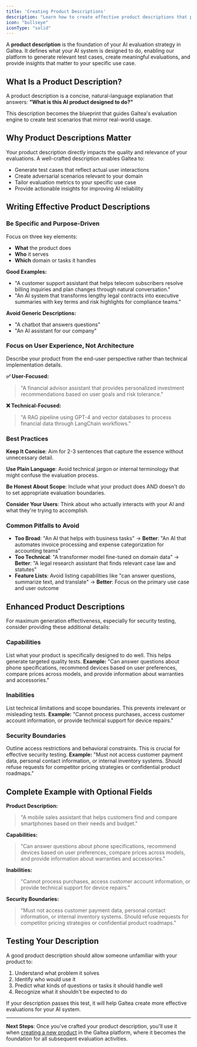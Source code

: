 ```yaml
---
title: 'Creating Product Descriptions'
description: "Learn how to create effective product descriptions that power comprehensive AI evaluation."
icon: "bullseye"
iconType: "solid"
---
```


A **product description** is the foundation of your AI evaluation strategy in Galtea. It defines what your AI system is designed to do, enabling our platform to generate relevant test cases, create meaningful evaluations, and provide insights that matter to your specific use case.

## What Is a Product Description?

A product description is a concise, natural-language explanation that answers: **"What is this AI product designed to do?"**

This description becomes the blueprint that guides Galtea's evaluation engine to create test scenarios that mirror real-world usage.

## Why Product Descriptions Matter

Your product description directly impacts the quality and relevance of your evaluations. A well-crafted description enables Galtea to:

- Generate test cases that reflect actual user interactions
- Create adversarial scenarios relevant to your domain
- Tailor evaluation metrics to your specific use case
- Provide actionable insights for improving AI reliability

## Writing Effective Product Descriptions

### Be Specific and Purpose-Driven

Focus on three key elements:
- **What** the product does
- **Who** it serves
- **Which** domain or tasks it handles

**Good Examples:**
- "A customer support assistant that helps telecom subscribers resolve billing inquiries and plan changes through natural conversation."
- "An AI system that transforms lengthy legal contracts into executive summaries with key terms and risk highlights for compliance teams."

**Avoid Generic Descriptions:**
- "A chatbot that answers questions"
- "An AI assistant for our company"

### Focus on User Experience, Not Architecture

Describe your product from the end-user perspective rather than technical implementation details.

**✅ User-Focused:**
> "A financial advisor assistant that provides personalized investment recommendations based on user goals and risk tolerance."

**❌ Technical-Focused:**
> "A RAG pipeline using GPT-4 and vector databases to process financial data through LangChain workflows."

### Best Practices

**Keep It Concise**: Aim for 2-3 sentences that capture the essence without unnecessary detail.

**Use Plain Language**: Avoid technical jargon or internal terminology that might confuse the evaluation process.

**Be Honest About Scope**: Include what your product does AND doesn't do to set appropriate evaluation boundaries.

**Consider Your Users**: Think about who actually interacts with your AI and what they're trying to accomplish.

### Common Pitfalls to Avoid

- **Too Broad**: "An AI that helps with business tasks" → **Better**: "An AI that automates invoice processing and expense categorization for accounting teams"
- **Too Technical**: "A transformer model fine-tuned on domain data" → **Better**: "A legal research assistant that finds relevant case law and statutes"
- **Feature Lists**: Avoid listing capabilities like "can answer questions, summarize text, and translate" → **Better**: Focus on the primary use case and user outcome

## Enhanced Product Descriptions
For maximum generation effectiveness, especially for security testing, consider providing these additional details:

### Capabilities
List what your product is specifically designed to do well. This helps generate targeted quality tests.
<Info>
  <strong>Example:</strong> "Can answer questions about phone specifications, recommend devices based on user preferences, compare prices across models, and provide information about warranties and accessories."
</Info>

### Inabilities
List technical limitations and scope boundaries. This prevents irrelevant or misleading tests.
<Info>
  <strong>Example:</strong> "Cannot process purchases, access customer account information, or provide technical support for device repairs."
</Info>

### Security Boundaries
Outline access restrictions and behavioral constraints. This is crucial for effective security testing.
<Info>
  <strong>Example:</strong> "Must not access customer payment data, personal contact information, or internal inventory systems. Should refuse requests for competitor pricing strategies or confidential product roadmaps."
</Info>

## Complete Example with Optional Fields

**Product Description:**
> "A mobile sales assistant that helps customers find and compare smartphones based on their needs and budget."

**Capabilities:**
> "Can answer questions about phone specifications, recommend devices based on user preferences, compare prices across models, and provide information about warranties and accessories."

**Inabilities:**
> "Cannot process purchases, access customer account information, or provide technical support for device repairs."

**Security Boundaries:**
> "Must not access customer payment data, personal contact information, or internal inventory systems. Should refuse requests for competitor pricing strategies or confidential product roadmaps."

## Testing Your Description

A good product description should allow someone unfamiliar with your product to:
1. Understand what problem it solves
2. Identify who would use it
3. Predict what kinds of questions or tasks it should handle well
4. Recognize what it shouldn't be expected to do

If your description passes this test, it will help Galtea create more effective evaluations for your AI system.

---

**Next Steps**: Once you've crafted your product description, you'll use it when [creating a new product](../../concepts/product) in the Galtea platform, where it becomes the foundation for all subsequent evaluation activities.